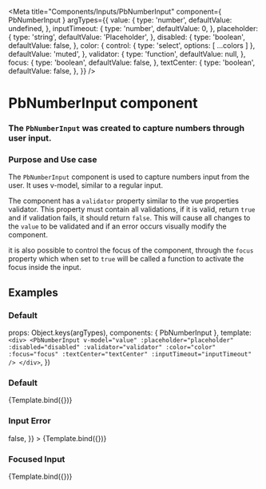 
<Meta
  title="Components/Inputs/PbNumberInput"
  component={ PbNumberInput }
  argTypes={{
    value: {
      type: 'number',
      defaultValue: undefined,
    },
    inputTimeout: {
      type: 'number',
      defaultValue: 0,
    },
    placeholder: {
      type: 'string',
      defaultValue: 'Placeholder',
    },
    disabled: {
      type: 'boolean',
      defaultValue: false,
    },
    color: {
      control: { type: 'select', options: [ ...colors ] },
      defaultValue: 'muted',
    },
    validator: {
      type: 'function',
      defaultValue: null,
    },
    focus: {
      type: 'boolean',
      defaultValue: false,
    },
    textCenter: {
      type: 'boolean',
      defaultValue: false,
    },
  }}
/>

# **PbNumberInput component**
### The `PbNumberInput` was created to capture numbers through user input.

### Purpose and Use case

The `PbNumberInput` component is used to capture numbers input from the user.
It uses v-model, similar to a regular input.

The component has a `validator` property similar to the vue properties validator.
This property must contain all validations, if it is valid, return `true`
and if validation fails, it should return `false`.
This will cause all changes to the `value` to be validated and if an error
occurs visually modify the component.

it is also possible to control the focus of the component, through the `focus`
property which when set to `true` will be called a function to activate the
focus inside the input.

## Examples

### Default

  props: Object.keys(argTypes),
  components: { PbNumberInput },
  template: `
    <div>
      <PbNumberInput
        v-model="value"
        :placeholder="placeholder"
        :disabled="disabled"
        :validator="validator"
        :color="color"
        :focus="focus"
        :textCenter="textCenter"
        :inputTimeout="inputTimeout"
      />
    </div>
  `,
})

### Default
<Canvas>
  <Story name="Default" height="auto">
    {Template.bind({})}
  </Story>
</Canvas>

### Input Error
<Canvas>
  <Story
    name="Error"
    height="auto"
    args={{
      value: 0,
      validator: () => false,
    }}
  >
    {Template.bind({})}
  </Story>
</Canvas>

### Focused Input
<Canvas>
  <Story
    name="Focused"
    height="auto"
    args={{
      focus: true,
    }}
  >
    {Template.bind({})}
  </Story>
</Canvas>
